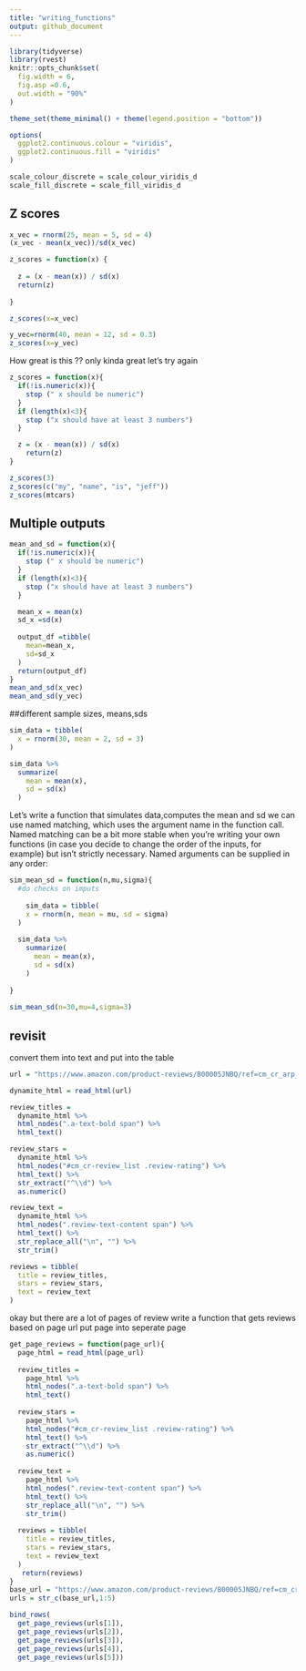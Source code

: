```yaml
---
title: "writing_functions"
output: github_document
---
```


```r
library(tidyverse)
library(rvest)
knitr::opts_chunk$set(
  fig.width = 6,
  fig.asp =0.6,
  out.width = "90%"
) 

theme_set(theme_minimal() + theme(legend.position = "bottom"))

options(
  ggplot2.continuous.colour = "viridis",
  ggplot2.continuous.fill = "viridis"
)

scale_colour_discrete = scale_colour_viridis_d
scale_fill_discrete = scale_fill_viridis_d

```

## Z scores 

```r
x_vec = rnorm(25, mean = 5, sd = 4)
(x_vec - mean(x_vec))/sd(x_vec)

z_scores = function(x) {
  
  z = (x - mean(x)) / sd(x)
  return(z)
  
}

z_scores(x=x_vec)

y_vec=rnorm(40, mean = 12, sd = 0.3)
z_scores(x=y_vec)
```



How great is this ??
only kinda great
let's try again

```r
z_scores = function(x){
  if(!is.numeric(x)){
    stop (" x should be numeric")
  }
  if (length(x)<3){
    stop ("x should have at least 3 numbers")
  }

  z = (x - mean(x)) / sd(x)
    return(z)
}
```


```r
z_scores(3)
z_scores(c("my", "name", "is", "jeff"))
z_scores(mtcars)
```


## Multiple outputs

```r
mean_and_sd = function(x){
  if(!is.numeric(x)){
    stop (" x should be numeric")
  }
  if (length(x)<3){
    stop ("x should have at least 3 numbers")
  }

  mean_x = mean(x)
  sd_x =sd(x)
  
  output_df =tibble(
    mean=mean_x,
    sd=sd_x
  )
  return(output_df)
}
mean_and_sd(x_vec)
mean_and_sd(y_vec)
```

##different sample sizes, means,sds
```r
sim_data = tibble(
  x = rnorm(30, mean = 2, sd = 3)
)

sim_data %>% 
  summarize(
    mean = mean(x),
    sd = sd(x)
  )
```

Let's write a function that simulates data,computes the mean and sd
we can use named matching, which uses the argument name in the function call. Named matching can be a bit more stable when you’re writing your own functions (in case you decide to change the order of the inputs, for example) but isn’t strictly necessary. Named arguments can be supplied in any order: 
```r
sim_mean_sd = function(n,mu,sigma){
  #do checks on imputs
  
    sim_data = tibble(
    x = rnorm(n, mean = mu, sd = sigma)
  )
  
  sim_data %>% 
    summarize(
      mean = mean(x),
      sd = sd(x)
    )
    
}  
  
sim_mean_sd(n=30,mu=4,sigma=3)

```


## revisit
convert them into text
and put into the table

```r
url = "https://www.amazon.com/product-reviews/B00005JNBQ/ref=cm_cr_arp_d_viewopt_rvwer?ie=UTF8&reviewerType=avp_only_reviews&sortBy=recent&pageNumber=1"

dynamite_html = read_html(url)

review_titles = 
  dynamite_html %>%
  html_nodes(".a-text-bold span") %>%
  html_text()

review_stars = 
  dynamite_html %>%
  html_nodes("#cm_cr-review_list .review-rating") %>%
  html_text() %>%
  str_extract("^\\d") %>%
  as.numeric()

review_text = 
  dynamite_html %>%
  html_nodes(".review-text-content span") %>%
  html_text() %>% 
  str_replace_all("\n", "") %>% 
  str_trim()

reviews = tibble(
  title = review_titles,
  stars = review_stars,
  text = review_text
)
```

okay but there are a lot of pages of review
write a function that gets reviews based on page url
put page into seperate page

```r
get_page_reviews = function(page_url){
  page_html = read_html(page_url)
  
  review_titles = 
    page_html %>%
    html_nodes(".a-text-bold span") %>%
    html_text()
  
  review_stars = 
    page_html %>%
    html_nodes("#cm_cr-review_list .review-rating") %>%
    html_text() %>%
    str_extract("^\\d") %>%
    as.numeric()
  
  review_text = 
    page_html %>%
    html_nodes(".review-text-content span") %>%
    html_text() %>% 
    str_replace_all("\n", "") %>% 
    str_trim()
  
  reviews = tibble(
    title = review_titles,
    stars = review_stars,
    text = review_text
  )
   return(reviews)
}
base_url = "https://www.amazon.com/product-reviews/B00005JNBQ/ref=cm_cr_arp_d_viewopt_rvwer?ie=UTF8&reviewerType=avp_only_reviews&sortBy=recent&pageNumber="
urls = str_c(base_url,1:5)

bind_rows(
  get_page_reviews(urls[1]),
  get_page_reviews(urls[2]),
  get_page_reviews(urls[3]),
  get_page_reviews(urls[4]),
  get_page_reviews(urls[5]))
```



